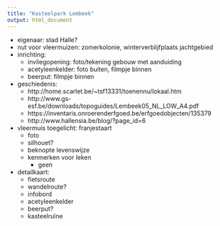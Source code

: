 ```yaml
---
title: "Kasteelpark Lembeek"
output: html_document
---
```


- eigenaar: stad Halle? 
- nut voor vleermuizen: zomerkolonie, winterverblijfplaats jachtgebied
- inrichting:
    - invliegopening: foto/tekening gebouw met aanduiding
    - acetyleenkelder: foto buiten, filmpje binnen
    - beerput: filmpje binnen
- geschiedenis: 
    - http://home.scarlet.be/~tsf13331/toenennu/lokaal.htm
    - http://www.gs-esf.be/downloads/topoguides/Lembeek05_NL_LOW_A4.pdf
    - https://inventaris.onroerenderfgoed.be/erfgoedobjecten/135379
    - http://www.hallensia.be/blog/?page_id=6
- vleermuis toegelicht: franjestaart
    - foto
    - silhouet?
    - beknopte levenswijze
    - kenmerken voor leken
        - geen
- detailkaart:
    - fietsroute
    - wandelroute?
    - infobord
    - acetyleenkelder
    - beerput?
    - kasteelruïne

